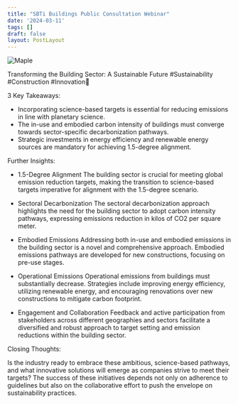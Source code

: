 ```yaml
---
title: "SBTi Buildings Public Consultation Webinar"
date: '2024-03-11'
tags: []
draft: false
layout: PostLayout
---
```


<div className="flex justify-center">
<div className="my-1 w-full px-2 xl:my-1 xl:w-1/2 xl:px-2">
    <img src="https://img.youtube.com/vi/Db5kgA807SA/0.jpg" alt="Maple" className="mx-auto h-58 w-auto" />
</div>
</div>

Transforming the Building Sector: A Sustainable Future #Sustainability #Construction #Innovation🌱

3 Key Takeaways:
- Incorporating science-based targets is essential for reducing emissions in line with planetary science.
- The in-use and embodied carbon intensity of buildings must converge towards sector-specific decarbonization pathways.
- Strategic investments in energy efficiency and renewable energy sources are mandatory for achieving 1.5-degree alignment.

Further Insights:

- 1.5-Degree Alignment
The building sector is crucial for meeting global emission reduction targets, making the transition to science-based targets imperative for alignment with the 1.5-degree scenario.

- Sectoral Decarbonization
The sectoral decarbonization approach highlights the need for the building sector to adopt carbon intensity pathways, expressing emissions reduction in kilos of CO2 per square meter.

- Embodied Emissions
Addressing both in-use and embodied emissions in the building sector is a novel and comprehensive approach. Embodied emissions pathways are developed for new constructions, focusing on pre-use stages.

- Operational Emissions
Operational emissions from buildings must substantially decrease. Strategies include improving energy efficiency, utilizing renewable energy, and encouraging renovations over new constructions to mitigate carbon footprint.

- Engagement and Collaboration
Feedback and active participation from stakeholders across different geographies and sectors facilitate a diversified and robust approach to target setting and emission reductions within the building sector.

Closing Thoughts:

Is the industry ready to embrace these ambitious, science-based pathways, and what innovative solutions will emerge as companies strive to meet their targets? The success of these initiatives depends not only on adherence to guidelines but also on the collaborative effort to push the envelope on sustainability practices.

